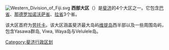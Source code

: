 [[File:Western_Division_of_Fiji.svg|thumb]]
'''西部大区'''（{{lang-fj|Western Division}}）是[[斐济|斐济]]的4个大区之一。它包含[[巴省|巴省]]、[[那德罗加诺沃萨省|那德罗加诺沃萨省]]、[[拉省|拉省]]3个省。

该大区首府为[[劳托卡|劳托卡]]。该大区涵盖斐济最大岛屿[[维提岛|维提岛]]西半部以及一些周围岛屿，包含Yasawa群岛, Viwa, Waya岛与Velulele岛。

{{fiji-stub}}
{{斐济行政区划}}


[[Category:斐济行政区划|Category:斐济行政区划]]